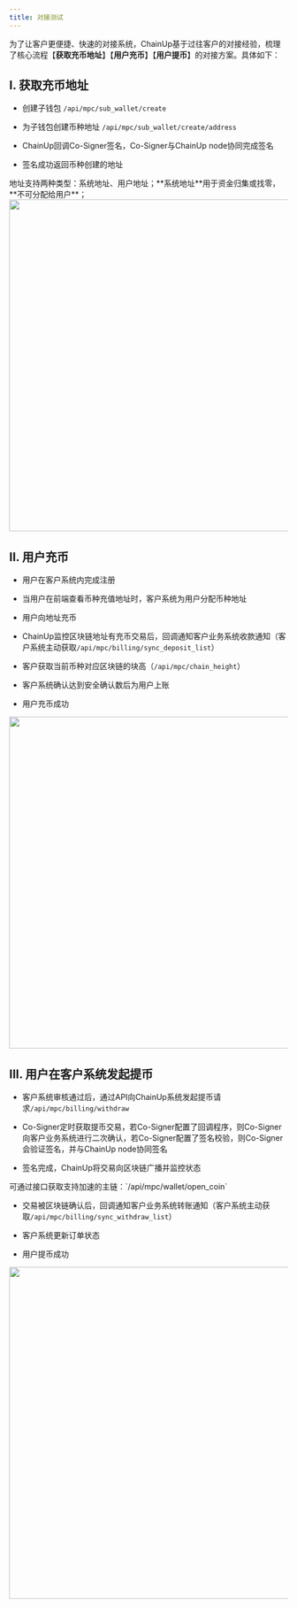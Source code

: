 ---
title: 对接测试
---

为了让客户更便捷、快速的对接系统，ChainUp基于过往客户的对接经验，梳理了核心流程【**获取充币地址**】【**用户充币**】【**用户提币**】的对接方案。具体如下：

## I. 获取充币地址

* 创建子钱包 `/api/mpc/sub_wallet/create`

* 为子钱包创建币种地址 `/api/mpc/sub_wallet/create/address`

* ChainUp回调Co-Signer签名，Co-Signer与ChainUp node协同完成签名

* 签名成功返回币种创建的地址

<Warning>
地址支持两种类型：系统地址、用户地址；**系统地址**用于资金归集或找零，**不可分配给用户**；
</Warning>

<div className="w-full flex items-center justify-center">
    <img src="/images/apis/mpc-get-address_cn.png" width="600"/>
</div>


## II. 用户充币
* 用户在客户系统内完成注册

* 当用户在前端查看币种充值地址时，客户系统为用户分配币种地址

* 用户向地址充币

* ChainUp监控区块链地址有充币交易后，回调通知客户业务系统收款通知（客户系统主动获取`/api/mpc/billing/sync_deposit_list`）

* 客户获取当前币种对应区块链的块高（`/api/mpc/chain_height`）

* 客户系统确认达到安全确认数后为用户上账

* 用户充币成功

<div className="w-full flex items-center justify-center">
    <img src="/images/apis/mpc-user-deposit_cn.png" width="600"/>
</div>

## III. 用户在客户系统发起提币

* 客户系统审核通过后，通过API向ChainUp系统发起提币请求`/api/mpc/billing/withdraw`

* Co-Signer定时获取提币交易，若Co-Signer配置了回调程序，则Co-Signer向客户业务系统进行二次确认，若Co-Signer配置了签名校验，则Co-Signer会验证签名，并与ChainUp node协同签名

* 签名完成，ChainUp将交易向区块链广播并监控状态

<Tip>
可通过接口获取支持加速的主链：`/api/mpc/wallet/open_coin`
</Tip>

* 交易被区块链确认后，回调通知客户业务系统转账通知（客户系统主动获取`/api/mpc/billing/sync_withdraw_list`）

* 客户系统更新订单状态

* 用户提币成功

<div className="w-full flex items-center justify-center">
    <img src="/images/apis/mpc-user-withdraw_cn.png" width="600"/>
</div>